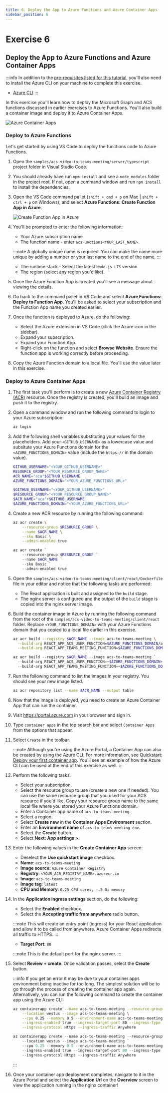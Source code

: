 ```yaml
---
title: 6. Deploy the App to Azure Functions and Azure Container Apps
sidebar_position: 6
---
```



# Exercise 6

## Deploy the App to Azure Functions and Azure Container Apps

:::info
In addition to the [pre-requisites listed for this tutorial](/MicrosoftCloud/tutorials/docs/ACS-to-Teams-Meeting/), you'll also need to install the Azure CLI on your machine to complete this exercise.

- [Azure CLI](https://learn.microsoft.com/cli/azure/install-azure-cli)
:::

In this exercise you'll learn how to deploy the Microsoft Graph and ACS functions discussed in earlier exercises 
to Azure Functions. You'll also build a container image and deploy it to Azure Container Apps.

![Azure Container Apps](/img/acs-to-teams/6-deploy-container-apps.png "Azure Container Apps")

### Deploy to Azure Functions

Let's get started by using VS Code to deploy the functions code to Azure Functions.

1. Open the `samples/acs-video-to-teams-meeting/server/typescript` project folder in Visual Studio Code.

1. You should already have run `npm install` and see a `node_modules` folder in the project root. If not, open a command window and run `npm install` to install the dependencies.

1. Open the VS Code command pallet (`shift + cmd + p` on Mac | `shift + ctrl + p` on Windows), and select **Azure Functions: Create Function App in Azure**.

    ![Create Function App in Azure](/img/automate-data-azure-functions-power-automate/create-function-app-in-azure.png "Create Function App in Azure")

1. You'll be prompted to enter the following information:

    - Your Azure subscription name.
    - The function name - enter `acsFunctions<YOUR_LAST_NAME>`.

    :::note 
    A globally unique name is required. You can make the name more unique by adding a number or your last name to the end of the name.
    :::

    - The runtime stack - Select the latest `Node.js LTS` version.
    - The region (select any region you'd like).

1. Once the Azure Function App is created you'll see a message about viewing the details. 

1. Go back to the command pallet in VS Code and select **Azure Functions: Deploy to Function App**. You'll be asked to select your subscription and the Function App name you created earlier.

1. Once the function is deployed to Azure, do the following:

    - Select the Azure extension in VS Code (click the Azure icon in the sidebar).
    - Expand your subscription.
    - Expand your Function App.
    - Right-click on the function and select **Browse Website**. Ensure the function app is working correctly before proceeding.

1. Copy the Azure Function domain to a local file. You'll use the value later in this exercise.

### Deploy to Azure Container Apps

1. The first task you'll perform is to create a new [Azure Container Registry (ACR)](https://learn.microsoft.com/azure/container-registry/container-registry-get-started-azure-cli) resource. Once the registry is created, you'll build an image and push it to the registry.

1. Open a command window and run the following command to login to your Azure subscription:

    ```bash
    az login
    ```

1. Add the following shell variables substituting your values for the placeholders. Add your `<GITHUB_USERNAME>` as a lowercase value and subsitute your Azure Functions domain for the `<AZURE_FUNCTIONS_DOMAIN>` value (include the `https://` in the domain value).

    <Tabs>
    <TabItem value="bash" label="Bash">

    ```bash
    GITHUB_USERNAME="<YOUR_GITHUB_USERNAME>"
    RESOURCE_GROUP="<YOUR_RESOURCE_GROUP_NAME>"
    ACR_NAME="aca"$GITHUB_USERNAME
    AZURE_FUNCTIONS_DOMAIN="<YOUR_AZURE_FUNCTIONS_URL>"
    ```

    </TabItem>
    <TabItem value="powershell" label="PowerShell">

    ```powershell
    $GITHUB_USERNAME="<YOUR_GITHUB_USERNAME>"
    $RESOURCE_GROUP="<YOUR_RESOURCE_GROUP_NAME>"
    $ACR_NAME="aca"+$GITHUB_USERNAME
    $AZURE_FUNCTIONS_DOMAIN="<YOUR_AZURE_FUNCTIONS_URL>"
    ```

    </TabItem>
    </Tabs>

1. Create a new ACR resource by running the following command:

    <Tabs>
    <TabItem value="bash" label="Bash">

    ```bash
    az acr create \
        --resource-group $RESOURCE_GROUP \
        --name $ACR_NAME \
        --sku Basic \
        --admin-enabled true
    ```

    </TabItem>
    <TabItem value="powershell" label="PowerShell">

    ```powershell
    az acr create `
        --resource-group $RESOURCE_GROUP `
        --name $ACR_NAME `
        --sku Basic `
        --admin-enabled true
    ```

    </TabItem>
    </Tabs>

1. Open the `samples/acs-video-to-teams-meeting/client/react/Dockerfile` file in your editor and notice that the following tasks are performed:

    - The React application is built and assigned to the `build` stage.
    - The nginx server is configured and the output of the `build` stage is copied into the nginx server image.

1. Build the container image in Azure by running the following command from the root of the `samples/acs-video-to-teams-meeting/client/react` folder. Replace `<YOUR_FUNCTIONS_DOMAIN>` with your Azure Functions domain that you copied to a local file earlier in this exercise.

    <Tabs>
    <TabItem value="bash" label="Bash">

    ```bash
    az acr build --registry $ACR_NAME --image acs-to-teams-meeting \
      --build-arg REACT_APP_ACS_USER_FUNCTION=$AZURE_FUNCTIONS_DOMAIN/api/ACSTokenFunction \
      --build-arg REACT_APP_TEAMS_MEETING_FUNCTION=$AZURE_FUNCTIONS_DOMAIN/api/TeamsMeetingFunction .
    ```

    </TabItem>
    <TabItem value="powershell" label="PowerShell">

    ```powershell
    az acr build --registry $ACR_NAME --image acs-to-teams-meeting `
      --build-arg REACT_APP_ACS_USER_FUNCTION=+$AZURE_FUNCTIONS_DOMAIN+/api/ACSTokenFunction `
      --build-arg REACT_APP_TEAMS_MEETING_FUNCTION=+$AZURE_FUNCTIONS_DOMAIN+/api/TeamsMeetingFunction .
    ```

    </TabItem>
    </Tabs>

1. Run the following command to list the images in your registry. You should see your new image listed.
    
    ```bash
    az acr repository list --name $ACR_NAME --output table
    ```

1. Now that the image is deployed, you need to create an Azure Container App that can run the container.

1. Visit https://portal.azure.com in your browser and sign in.

1. Type `container apps` in the top search bar and select `Container Apps` from the options that appear.

1. Select `Create` in the toolbar.

    :::note
    Although you're using the Azure Portal, a Container App can also be created by using the Azure CLI. For more information, see [Quickstart: Deploy your first container app](https://learn.microsoft.com/azure/container-apps/get-started). You'll see an example of how the Azure CLI can be used at the end of this exercise as well.
    :::

1. Perform the following tasks:
    - Select your subscription.
    - Select the resource group to use (create a new one if needed). You can use the same resource group that you used for your ACS resource if you'd like. Copy your resource group name to the same local file where you stored your Azure Functions domain.
    - Enter a Container app name of `acs-to-teams-meeting`.
    - Select a region.
    - Select **Create new** in the **Container Apps Environment** section.
    - Enter an **Environment name** of `acs-to-teams-meeting-env`.
    - Select the **Create** button.
    - Select **Next: App settings >**.

1. Enter the following values in the **Create Container App** screen:

    - Deselect the **Use quickstart image** checkbox.
    - **Name**: `acs-to-teams-meeting`
    - **Image source**: `Azure Container Registry`
    - **Registry**: `<YOUR_ACR_REGISTRY_NAME>.azurecr.io`
    - **Image**: `acs-to-teams-meeting`
    - **Image tag**: `latest`
    - **CPU and Memory**: `0.25 CPU cores, -.5 Gi memory`

1. In the **Application ingress settings** section, do the following:

    - Select the **Enabled** checkbox.
    - Select the **Accepting traffic from anywhere** radio button.

    :::note
    This will create an entry point (ingress) for your React application and allow it to be called from anywhere. Azure Container Apps redirects all traffic to HTTPS.
    :::

    - **Target Port**: `80` 
    
    :::note
    This is the default port for the nginx server.
    :::

1. Select **Review + create**. Once validation passes, select the **Create** button.

   :::info
   If you get an error it may be due to your container apps environment being inactive for too long. The simplest solution will be to go through the process of creating the container app again. Alternatively, you can run the following command to create the container app using the Azure CLI:

    <Tabs>
    <TabItem value="bash" label="Bash">

    ```bash
    az containerapp create --name acs-to-teams-meeting --resource-group $RESOURCE_GROUP \
        --location westus --image acs-to-teams-meeting \
        --cpu 0.25 --memory 0.5 --environment-name acs-to-teams-meeting-env \
        --ingress-enabled true --ingress-target-port 80 --ingress-type External \
        --ingress-protocol Https --ingress-traffic Anywhere
    ```

    </TabItem>
    <TabItem value="powershell" label="PowerShell">

    ```powershell
    az containerapp create --name acs-to-teams-meeting --resource-group $RESOURCE_GROUP `
        --location westus --image acs-to-teams-meeting `
        --cpu 0.25 --memory 0.5 --environment-name acs-to-teams-meeting-env `
        --ingress-enabled true --ingress-target-port 80 --ingress-type External `
        --ingress-protocol Https --ingress-traffic Anywhere
    ```

    </TabItem>
    </Tabs>
   :::

1. Once your container app deployment completes, navigate to it in the Azure Portal and select the **Application Url** on the **Overview** screen to view the application running in the nginx container!